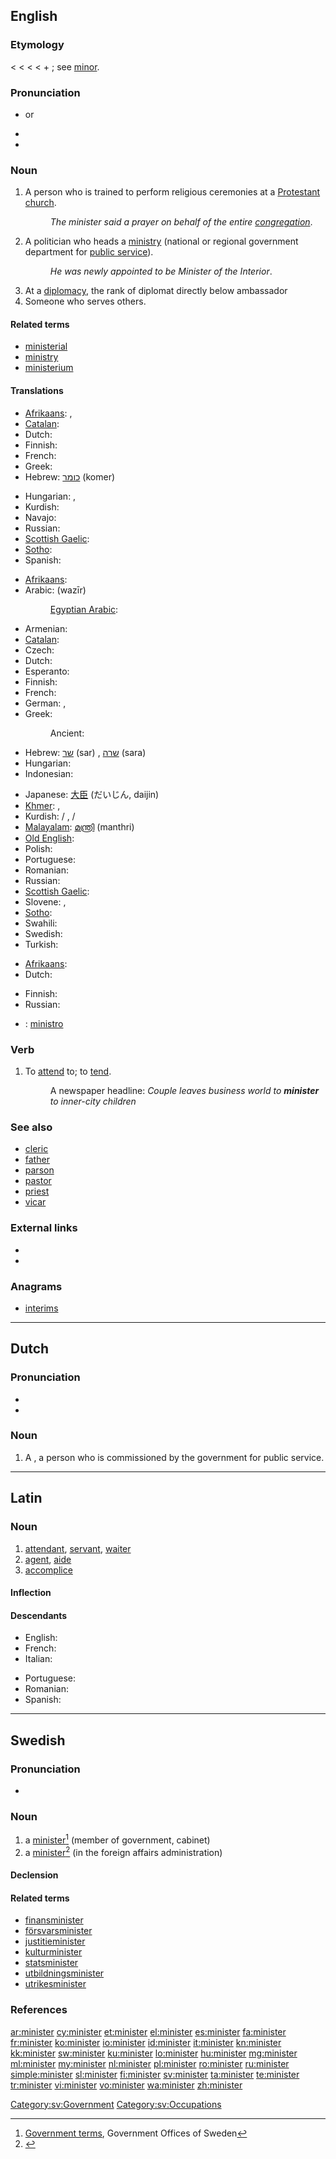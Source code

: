 {{also|Minister}}
==English==

===Etymology===
< {{etyl|enm}} {{term|ministre}} < {{etyl|fro}} {{term|ministre}} < {{etyl|la}} {{term|minister||lang=la|an attendant, servant, assistant, a priest's assistant or other under official}} < {{term|minor||less}} + {{term|-ter}}; see [[minor]].

===Pronunciation===
* {{IPA|/ˈmɪnɨstɚ/}} or {{IPA|/ˈmɪnɪstə/}}
* {{audio|en-us-minister.ogg|Audio (US)}}
* {{audio|En-uk-minister.ogg|Audio (UK)}}

===Noun===
{{en-noun}}
{{wikipedia|minister}}

# A person who is trained to perform religious ceremonies at a [[Protestant]] [[church]].
#: ''The minister said a prayer on behalf of the entire [[congregation]]''.
# A politician who heads a [[ministry]] (national or regional government department for [[public service]]).
#: ''He was newly appointed to be Minister of the Interior''.
# At a [[diplomacy]], the rank of diplomat directly below ambassador
# Someone who serves others.

====Related terms====
* [[ministerial]]
* [[ministry]]
* [[ministerium]]

====Translations====
{{trans-top|person who is trained to perform religious ceremonies at a Protestant church}}
* [[Afrikaans]]: {{t+|af|predikant|xs=Afrikaans}}, {{t+|af|dominee|xs=Afrikaans}}
* [[Catalan]]: {{t|ca|ministre de l'església|m}}
* Dutch: {{t+|nl|dominee|m}}
* Finnish: {{t+|fi|pappi}}
* French: {{t|fr|pasteur}}
* Greek: {{t|el|πάστορας|m|tr=pástoras}}
* Hebrew: [[כומר]] (komer) {{m}}
{{trans-mid}}
* Hungarian: {{t+|hu|lelkész}},  {{t+|hu|lelkipásztor}}
* Kurdish: {{t+|ku|qeşe|m|f}}
* Navajo: {{tø|nv|ééʼ neishoodii}}
* Russian: {{t+|ru|священник|m|tr=svjaščénnik}}
* [[Scottish Gaelic]]: {{t-|gd|ministear|m|xs=Scottish Gaelic}}
* [[Sotho]]: {{t|st|moruti|xs=Sotho}}
* Spanish: {{t-|es|ministro}}
{{trans-bottom}}

{{trans-top|politician who heads a ministry}}
* [[Afrikaans]]: {{t-|af|minister|xs=Afrikaans}}
* Arabic: {{Arab|[[وزير]]}} (wazīr) {{m}}
*: [[Egyptian Arabic]]: {{tø|arz|وزير|tr=waziir|sc=Arab}}
* Armenian: {{t-|hy|նախարար|tr=naxarar}}
* [[Catalan]]: {{t+|ca|ministre|m}}
* Czech: {{t+|cs|ministr|m}}
* Dutch: {{t+|nl|minister|m|f}}
* Esperanto: {{t|eo|ministro}}
* Finnish: {{t+|fi|ministeri}}
* French: {{t+|fr|ministre|m|f}}
* German: {{t+|de|Minister|m}}, {{t+|de|Ministerin|f}}
* Greek: {{t+|el|υπουργός|m|f|tr=ypourgós}}
*: Ancient: {{tø|grc|πρόαρχος|m|tr=próarchos|sc=polytonic}}
* Hebrew: [[שר]] (sar) {{m}}, [[שרה]] (sara) {{f}}
* Hungarian: {{t+|hu|miniszter}}
* Indonesian: {{t-|id|menteri|xs=Indonesian}}
{{trans-mid}}
* Japanese: [[大臣]] (だいじん, daijin)
* [[Khmer]]: {{t|km|រដ្ឋមន្ត្រី|sc=Khmr|tr=roattʰa mʊəntrəy}}, {{t|km|មន្ត្រី|sc=Khmr|tr=mʊəntrəy}}
* Kurdish: {{t+|ku|wezîr|f}} / {{m}}, {{t+|ku|şalyar|f}} / {{m}}
* [[Malayalam]]: [[മന്ത്രി]] (manthri)
* [[Old English]]: {{t-|ang|þegen|alt=þeġen|xs=Old English}}
* Polish: {{t+|pl|minister|m|f}}
* Portuguese: {{t+|pt|ministro}}
* Romanian: {{t|ro|ministru|m}}
* Russian: {{t+|ru|министр|m|tr=minístr}}
* [[Scottish Gaelic]]: {{t-|gd|ministear|m|xs=Scottish Gaelic}}
* Slovene: {{t+|sl|minister|m}}, {{t-|sl|ministrica|f}}
* [[Sotho]]: {{t+|st|tona|xs=Sotho}}
* Swahili: {{t+|sw|waziri|xs=Swahili}}
* Swedish: {{t+|sv|minister}}
* Turkish: {{t+|tr|bakan}}
{{trans-bottom}}

{{trans-top|someone who serves others}}
* [[Afrikaans]]: {{t-|af|dienaar|xs=Afrikaans}}
* Dutch: {{t-|nl|dienaar}}
{{trans-mid}}
* Finnish: {{t-|fi|palvelija}}
* Russian: {{t+|ru|исполнитель|m|tr=ispolnítel’}}
{{trans-bottom}}

{{checktrans-top}}
* {{ttbc|ia}}: [[ministro]]
{{trans-bottom}}

===Verb===
{{en-verb}}

# {{transitive}} To [[attend]] to; to [[tend]].
#: A newspaper headline: ''Couple leaves business world to '''minister''' to inner-city children''

===See also===
* [[cleric]]
* [[father]]
* [[parson]]
* [[pastor]]
* [[priest]]
* [[vicar]]

===External links===
* {{R:Webster 1913}}
* {{R:Century 1911}}

===Anagrams===
* [[interims#English|interims]]

----

==Dutch==

===Pronunciation===
* {{audio|Nl-minister.ogg|audio}}
* {{IPA|/miˈnistər/|lang=nl}}

===Noun===
{{nl-noun|pl=*|dim=*}}

# A {{l|en|minister}}, a person who is commissioned by the government for public service.

----

==Latin==

===Noun===
{{la-noun|minister|ministri|ministrī|m|second}}

# [[attendant]], [[servant]], [[waiter]]
# [[agent]], [[aide]]
# [[accomplice]]

====Inflection====
{{la-decl-2nd-ER|minister|minister|ministr}}

====Descendants====
{{top2}}
* English: {{l|en|minister}}
* French: {{l|fr|ministre}}
* Italian: {{l|it|ministro}}
{{mid2}}
* Portuguese: {{l|pt|ministro}}
* Romanian: {{l|ro|ministru}}
* Spanish: {{l|es|ministro}}
{{bottom}}
----

==Swedish==

===Pronunciation===
* {{audio|Sv-minister.ogg|Audio}}

===Noun===
{{sv-noun|g=c}}

# a [[#English|minister]]<ref>[http://www.sweden.gov.se/sb/d/2979#M Government terms], Government Offices of Sweden</ref> (member of government, cabinet)
# a [[#English|minister]]<ref>{{R:Utrikes namnbok}}</ref> (in the foreign affairs administration)

====Declension====
{{sv-noun-reg-r-c|3=ministra}}

====Related terms====
* [[finansminister]]
* [[försvarsminister]]
* [[justitieminister]]
* [[kulturminister]]
* [[statsminister]]
* [[utbildningsminister]]
* [[utrikesminister]]

===References===
<references/>

[[Category:sv:Government]]
[[Category:sv:Occupations]]

[[ar:minister]]
[[cy:minister]]
[[et:minister]]
[[el:minister]]
[[es:minister]]
[[fa:minister]]
[[fr:minister]]
[[ko:minister]]
[[io:minister]]
[[id:minister]]
[[it:minister]]
[[kn:minister]]
[[kk:minister]]
[[sw:minister]]
[[ku:minister]]
[[lo:minister]]
[[hu:minister]]
[[mg:minister]]
[[ml:minister]]
[[my:minister]]
[[nl:minister]]
[[pl:minister]]
[[ro:minister]]
[[ru:minister]]
[[simple:minister]]
[[sl:minister]]
[[fi:minister]]
[[sv:minister]]
[[ta:minister]]
[[te:minister]]
[[tr:minister]]
[[vi:minister]]
[[vo:minister]]
[[wa:minister]]
[[zh:minister]]